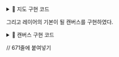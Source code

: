<details>
  <summary>🚀 지도 구현 코드</summary>

  ```tsx title="Map.tsx"
  // Map.tsx
  import {NaverMap} from '@/component/maps/NaverMap.tsx';
  import {ReactNode, useEffect, useState} from 'react';
  import classNames from 'classnames';

  interface IMapProps {
  lat: number;
  lng: number;
  className?: string;
  type: string;
}

  const validateKindOfMap = (type: string) => ['naver'].includes(type);

  export const Map = (props: IMapProps) => {
  if (!validateKindOfMap(props.type)) throw new Error('Invalid map type');
  const [MapComponent, setMapComponent] = useState<ReactNode>();

  useEffect(() => {
  if (props.type === 'naver') {
  setMapComponent(<NaverMap lat={props.lat} lng={props.lng}/>);
}
}, []);

return (
  <article className={classNames({'h-screen': !props.className}, props.className)}>
    {MapComponent}
  </article>
);
};
```

```tsx title="NaverMap.tsx"
// NaverMap.tsx
import { useEffect, useRef } from 'react';
import { INaverMapOptions, setNaverMapObj } from '@/utils/maps/naverMap/setNaverMapObj.ts';

export const NaverMap = (props: INaverMapOptions) => {
const mapRef = useRef < HTMLDivElement > (null);
const mapOptions: INaverMapOptions = {
  lat: props.lat,
  lng: props.lng,
  zoom: props.zoom,
};

useEffect(() => {
  if (mapRef.current) {
    setNaverMapObj(mapRef.current, mapOptions);
  }
}, []);

return <section ref={mapRef} className="w-full h-full"/>;
};
```

```tsx title="setNaverMapObj.ts"
// setNaverMapObj.ts

export interface INaverMapOptions {
lat: number;
lng: number;
zoom ? : number;
}

export const setNaverMapOption = (mapOptions: INaverMapOptions): INaverMapOptions => {

return {
  ...mapOptions,
  lat: mapOptions.lat ? mapOptions.lat : 37.42829747263545,
  lng: mapOptions.lng ? mapOptions.lng : 126.76620435615891,
  zoom: mapOptions.zoom ? mapOptions.zoom : 20,
};
};

export const setNaverMapObj = (
htmlElement: HTMLElement,
mapOptions: INaverMapOptions,
): naver.maps.Map => {
const {lat, lng, ...restProps} = setNaverMapOption(mapOptions);

return new naver.maps.Map(htmlElement, {
  center: new naver.maps.LatLng(lat, lng),
  ...restProps,
});
};
```
</details>


그리고 레이어의 기본이 될 캔버스를 구현하였다. <br/>

<details>
  <summary>🚀 캔버스 구현 코드</summary>

  ```tsx title="Canvas.tsx"
  // Canvas.tsx
  import classNames from 'classnames';
  import { useEffect, useRef } from 'react';

  interface ICanvasProps {
  className?: string;
  onClick?: () => void;
  onMouseDown?: () => void;
  onMouseUp?: () => void;
  onMouseMove?: () => void;
}

  export const Canvas = (props: ICanvasProps) => {
  const { className, ...rest } = props;
  const ref = useRef<HTMLCanvasElement>(null);

  useEffect(() => {
  const canvas = ref.current;
  if (!canvas) return;
  const context = canvas.getContext('2d');
  if (!context) return;
  canvas.width = canvas.offsetWidth;
  canvas.height = canvas.offsetHeight;

  context.fillRect(100, 100, 200, 200);
}, []);

  return (
  <canvas
  ref={ref}
  className={classNames('z-1000 absolute h-full w-full bg-transparent', className)}
  {...rest}
/>
);
};
```

```tsx title="CanvasWithMap.tsx"
// CanvasWithMap.tsx
import { Canvas } from '@/component/canvas/Canvas.tsx';
import { Map } from '@/component/maps/Map.tsx';
import classNames from 'classnames';

interface ICanvasWithMapProps {
className?: string;
lat: number;
lng: number;
zoom: number;
mapType: string;
}

export const CanvasWithMap = (props: ICanvasWithMapProps) => {
return (
<div className={classNames('relative h-screen', props.className)}>
  <Canvas />
  <Map lat={props.lat} lng={props.lng} type={props.mapType} zoom={props.zoom} />
</div>
);
};
```

```tsx title="GuestView.tsx"
// GuestView.tsx
import { HeaderContext } from '@/component/layout/header/LayoutHeaderProvider';
import { useContext, useEffect } from 'react';
import { CanvasWithMap } from '@/component/canvas/CanvasWithMap.tsx';

export const GuestView = () => {
const headerContext = useContext(HeaderContext);
}, []);

// TODO: geoCoding API를 이용해서 현재 위치나 시작위치를 기반으로 자동 좌표 설정 구현 (현재: 하드코딩)
return <CanvasWithMap lat={37.3595704} lng={127.105399} zoom={14} mapType="naver" />;
};
```

</details>

// 671줄에 붙여넣기